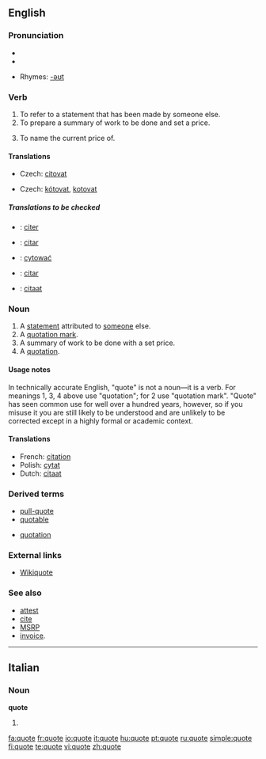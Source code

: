 ==English==

===Pronunciation===
* {{IPA|/kwəʊt/}}
*{{audio|en-us-quote.ogg|Audio (US)}}

* Rhymes: [[Rhymes:English:-əʊt|-əʊt]]

===Verb===
{{en-verb|quotes|quoting|quoted}}

# To refer to a statement that has been made by someone else.
# To prepare a summary of work to be done and set a price.
# {{context|Commerce}} To name the current price of.

====Translations====
{{trans-top|to refer to a statement that has been made by someone else}}
*Czech: [[citovat]]
{{trans-mid}}
{{trans-bottom}}

{{trans-top|to name the current price of a financial security}}
*Czech: [[kótovat]], [[kotovat]] 
{{trans-mid}}
{{trans-bottom}}
=====Translations to be checked=====
{{checktrans}}
<!--added {{ttbc}}s here.-->
*{{ttbc|French}}: [[citer]]
*{{ttbc|Spanish}}: [[citar]]
*{{ttbc|Polish}}: [[cytować]]
*{{ttbc|Português}}: [[citar]]
*{{ttbc|Dutch}}: [[citaat]]

===Noun===
{{en-noun}}

# A [[statement]] attributed to [[someone]] else.
# A [[quotation mark]].
# A summary of work to be done with a set price.
# A [[quotation]].

====Usage notes====
{{unreferenced}}
In technically accurate English, "quote" is not a noun&mdash;it is a verb.  For meanings 1, 3, 4 above use "quotation"; for 2 use "quotation mark".  "Quote" has seen common use for well over a hundred years, however, so if you misuse it you are still likely to be understood and are unlikely to be corrected except in a highly formal or academic context.

====Translations====
{{rfc-trans}}
*French: [[citation]]
*Polish: [[cytat]]
*Dutch: [[citaat]]

===Derived terms===
{{trans-top| [[Category:Missing-gloss]] }}
*[[pull-quote]]
*[[quotable]]
{{trans-mid}}
*[[quotation]]
{{trans-bottom}}

===External links===
*[[wikiquote:|Wikiquote]]
{{pedialite}}

===See also===
*[[attest]]
*[[cite]]
*[[w:MSRP|MSRP]]
*[[w:invoice|invoice]].
----

==Italian==

===Noun===
'''quote''' {{f}}
# {{plural of|quota|lang=Italian}}

[[fa:quote]]
[[fr:quote]]
[[io:quote]]
[[it:quote]]
[[hu:quote]]
[[pt:quote]]
[[ru:quote]]
[[simple:quote]]
[[fi:quote]]
[[te:quote]]
[[vi:quote]]
[[zh:quote]]